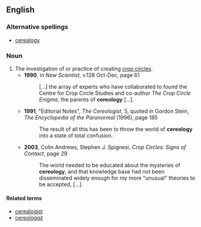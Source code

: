 ==English==
===Alternative spellings===
*[[cerealogy]]
===Noun===
{{en-noun|cereologies}}
# The investigation of or practice of creating [[crop circle]]s.
#*'''1990''', in ''New Scientist'', v.128 Oct-Dec, page 61
#*: […] the array of experts who have collaborated to found the Centre for Crop Circle Studies and co-author ''The Crop Circle Enigma'', the parents of '''cereology''' […].
#*'''1991''', "Editorial Notes", ''The Cereologist'', 5, quoted in Gordon Stein, ''The Encyclopedia of the Paranormal'' (1996), page 185
#*:The result of all this has been to throw the world of '''cereology''' into a state of total confusion.
#*'''2003''', Colin Andrews, Stephen J. Spignesi, ''Crop Circles: Signs of Contact'', page 29
#*:The world needed to be educated about the mysteries of '''cereology''', and that knowledge base had not been disseminated widely enough for my more "unusual" theories to be accepted, […].

====Related terms====
*[[cerealogist]]
*[[cereologist]]